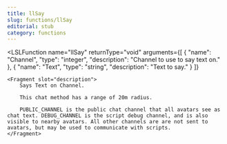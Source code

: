 ```yaml
---
title: llSay
slug: functions/llSay
editorial: stub
category: functions
---
```


<LSLFunction
	name="llSay"
	returnType="void"
	arguments={[
	{
		"name": "Channel",
		"type": "integer",
		"description": "Channel to use to say text on."
	},
	{
		"name": "Text",
		"type": "string",
		"description": "Text to say."
	}
]}
>
	<Fragment slot="description">
		Says Text on Channel.
		
		This chat method has a range of 20m radius.
		
		PUBLIC_CHANNEL is the public chat channel that all avatars see as chat text. DEBUG_CHANNEL is the script debug channel, and is also visible to nearby avatars. All other channels are are not sent to avatars, but may be used to communicate with scripts.
	</Fragment>
</LSLFunction>
